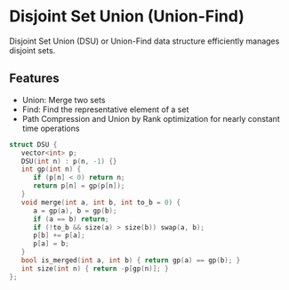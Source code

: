 # Disjoint Set Union (Union-Find)

Disjoint Set Union (DSU) or Union-Find data structure efficiently manages disjoint sets.

## Features
- Union: Merge two sets
- Find: Find the representative element of a set
- Path Compression and Union by Rank optimization for nearly constant time operations

```cpp
struct DSU {
   vector<int> p;
   DSU(int n) : p(n, -1) {}
   int gp(int n) {
      if (p[n] < 0) return n;
      return p[n] = gp(p[n]);
   }
   void merge(int a, int b, int to_b = 0) {
      a = gp(a), b = gp(b);
      if (a == b) return;
      if (!to_b && size(a) > size(b)) swap(a, b);
      p[b] += p[a];
      p[a] = b;
   }
   bool is_merged(int a, int b) { return gp(a) == gp(b); }
   int size(int n) { return -p[gp(n)]; }
};
```

